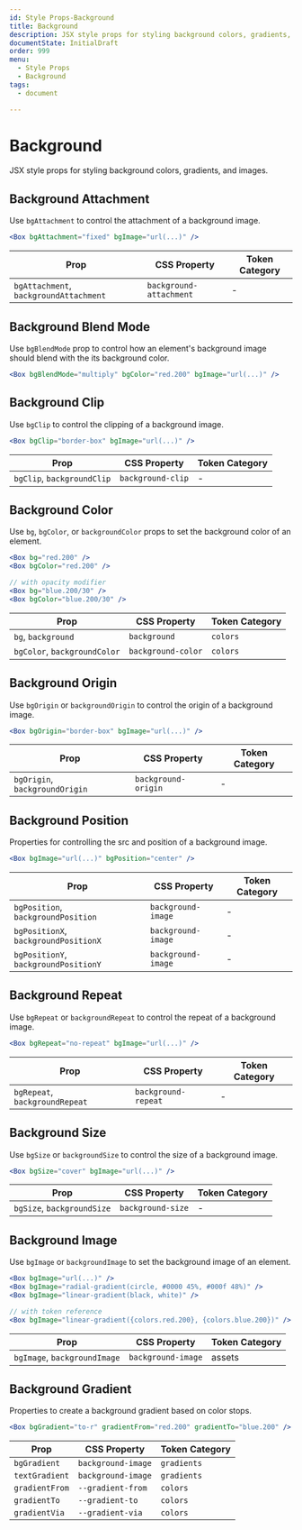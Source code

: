 ```yaml
---
id: Style Props-Background
title: Background
description: JSX style props for styling background colors, gradients, and images.
documentState: InitialDraft
order: 999
menu:
  - Style Props
  - Background
tags:
  - document

---
```



# Background

JSX style props for styling background colors, gradients, and images.

## Background Attachment

Use `bgAttachment` to control the attachment of a background image.

```jsx
<Box bgAttachment="fixed" bgImage="url(...)" />
```

| Prop                                   | CSS Property            | Token Category |
| -------------------------------------- | ----------------------- | -------------- |
| `bgAttachment`, `backgroundAttachment` | `background-attachment` | -              |

## Background Blend Mode

Use `bgBlendMode` prop to control how an element's background image should blend
with the its background color.

```jsx
<Box bgBlendMode="multiply" bgColor="red.200" bgImage="url(...)" />
```

## Background Clip

Use `bgClip` to control the clipping of a background image.

```jsx
<Box bgClip="border-box" bgImage="url(...)" />
```

| Prop                       | CSS Property      | Token Category |
| -------------------------- | ----------------- | -------------- |
| `bgClip`, `backgroundClip` | `background-clip` | -              |

## Background Color

Use `bg`, `bgColor`, or `backgroundColor` props to set the background color of
an element.

```jsx
<Box bg="red.200" />
<Box bgColor="red.200" />

// with opacity modifier
<Box bg="blue.200/30" />
<Box bgColor="blue.200/30" />
```

| Prop                         | CSS Property       | Token Category |
| ---------------------------- | ------------------ | -------------- |
| `bg`, `background`           | `background`       | `colors`       |
| `bgColor`, `backgroundColor` | `background-color` | `colors`       |

## Background Origin

Use `bgOrigin` or `backgroundOrigin` to control the origin of a background
image.

```jsx
<Box bgOrigin="border-box" bgImage="url(...)" />
```

| Prop                           | CSS Property        | Token Category |
| ------------------------------ | ------------------- | -------------- |
| `bgOrigin`, `backgroundOrigin` | `background-origin` | -              |

## Background Position

Properties for controlling the src and position of a background image.

```jsx
<Box bgImage="url(...)" bgPosition="center" />
```

| Prop                                 | CSS Property       | Token Category |
| ------------------------------------ | ------------------ | -------------- |
| `bgPosition`, `backgroundPosition`   | `background-image` | -              |
| `bgPositionX`, `backgroundPositionX` | `background-image` | -              |
| `bgPositionY`, `backgroundPositionY` | `background-image` | -              |

## Background Repeat

Use `bgRepeat` or `backgroundRepeat` to control the repeat of a background
image.

```jsx
<Box bgRepeat="no-repeat" bgImage="url(...)" />
```

| Prop                           | CSS Property        | Token Category |
| ------------------------------ | ------------------- | -------------- |
| `bgRepeat`, `backgroundRepeat` | `background-repeat` | -              |

## Background Size

Use `bgSize` or `backgroundSize` to control the size of a background image.

```jsx
<Box bgSize="cover" bgImage="url(...)" />
```

| Prop                       | CSS Property      | Token Category |
| -------------------------- | ----------------- | -------------- |
| `bgSize`, `backgroundSize` | `background-size` | -              |

## Background Image

Use `bgImage` or `backgroundImage` to set the background image of an element.

```jsx
<Box bgImage="url(...)" />
<Box bgImage="radial-gradient(circle, #0000 45%, #000f 48%)" />
<Box bgImage="linear-gradient(black, white)" />

// with token reference
<Box bgImage="linear-gradient({colors.red.200}, {colors.blue.200})" />
```

| Prop                         | CSS Property       | Token Category |
| ---------------------------- | ------------------ | -------------- |
| `bgImage`, `backgroundImage` | `background-image` | assets         |

## Background Gradient

Properties to create a background gradient based on color stops.

```jsx
<Box bgGradient="to-r" gradientFrom="red.200" gradientTo="blue.200" />
```

| Prop           | CSS Property       | Token Category |
| -------------- | ------------------ | -------------- |
| `bgGradient`   | `background-image` | `gradients`    |
| `textGradient` | `background-image` | `gradients`    |
| `gradientFrom` | `--gradient-from`  | `colors`       |
| `gradientTo`   | `--gradient-to`    | `colors`       |
| `gradientVia`  | `--gradient-via`   | `colors`       |
